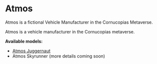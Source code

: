 # Atmos  

Atmos is a fictional Vehicle Manufacturer in the Cornucopias Metaverse.  

Atmos is a vehicle manufacturer in the Cornucopias metaverse.  

**Available models:**  

<ul className="styled-list">
  <li><a href="/blockchain/nfts/flying-vehicles/atmos/juggernaut-2024">Atmos Juggernaut</a></li>
  <li>Atmos Skyrunner (more details coming soon)</li>
</ul>
